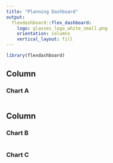 ```yaml
---
title: "Planning Dashboard"
output: 
  flexdashboard::flex_dashboard:
    logo: glasses_logo_white_small.png
    orientation: columns
    vertical_layout: fill
---
```


```r
library(flexdashboard)
```

Column {data-width=500}
-----------------------------------------------------------------------

### Chart A

```r

```

Column {data-width=500}
-----------------------------------------------------------------------

### Chart B

```r

```

### Chart C

```r

```

